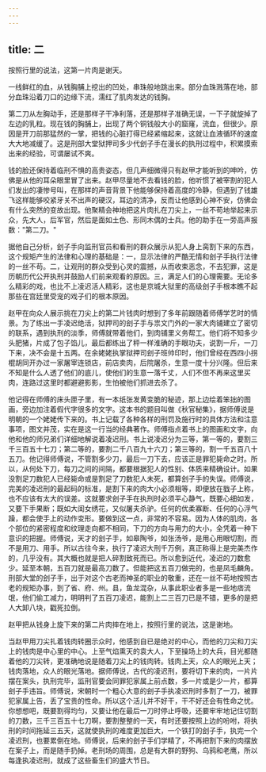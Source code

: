 ```yaml
---
---
---
```

title: 二
---



按照行里的说法，这第一片肉是谢天。

一线鲜红的血，从钱胸脯上挖出的凹处，串珠般地跳出来。部分血珠溅落在地，部分血珠沿着刀口的边缘下流，濡红了肌肉发达的钱胸。

第二刀从左胸动手，还是那样子干净利落，还是那样子准确无误，一下子就旋掉了左边的乳粒。现在钱的胸脯上，出现了两个铜钱般大小的窟窿，流血，但很少。原因是开刀前那猛然的一掌，把钱的心脏打得已经紧缩起来，这就让血液循环的速度大大地减缓了。这是刑部大堂狱押司多少代刽子手在漫长的执刑过程中，积累摸索出来的经验，可谓屡试不爽。

钱的脸还保持着临刑不惧的高贵姿态，但几声细微得只有赵甲才能听到的呻吟，仿佛是从他的耳朵眼里冒了出来。赵甲尽量地不去看钱的脸，他听惯了被宰割的犯人们发出的凄惨号叫，在那样的声音背景下他能够保持着高度的冷静，但遇到了钱雄飞这样能够咬紧牙关不出声的硬汉，耳边的清净，反而让他感到心神不安，仿佛会有什么突然的变故出现。他聚精会神地把这片肉扎在刀尖上，一丝不苟地举起来示众，先大人，后军官，然后是面如土色、形同木偶的士兵。他的助手在一旁高声报数："第二刀。"

据他自己分析，刽子手向监刑官员和看刑的群众展示从犯人身上脔割下来的东西，这个规矩产生的法律和心理的基础是：一，显示法律的严酷无情和刽子手执行法律的一丝不苟。二，让观刑的群众受到心灵的震撼，从而收束恶念，不去犯罪，这是历朝历代公开执刑并鼓励人们前来观看的原因。三，满足人们的心理需要。无论多么精彩的戏，也比不上凌迟活人精彩，这也是京城大狱里的高级刽子手根本瞧不起那些在宫廷里受宠的戏子们的根本原因。

赵甲在向众人展示挑在刀尖上的第二片钱肉时想到了多年前跟随着师傅学艺时的情景。为了练出一手凌迟绝活，狱押司的刽子手与祟文门外的一家大肉铺建立了密切的联系，遇到执刑的淡季，师傅就带着他们，到肉铺里义务帮工。他们将不知多少头肥猪，片成了包子馅儿，最后都练出了秤一样淮确的手眼功夫，说割一斤，一刀下来，决不会是十五两。在余姥姥执掌狱押司刽子班帅印时，他们曾经在西四小拐棍胡同开办过一家屠宰连锁店，前店卖肉，后院屠杀，生意一度十分兴隆。但后来不知是什么人透了他们的底儿，使他们的生意一落千丈，人们不但不再来这里买肉，连路过这里时都避避影影，生怕被他们抓进去杀了。

他记得在师傅的床头匣子里，有一本纸张发黄变脆的秘迹，那上边绘着笨拙的图画，旁边加注着假代字很多的文字。这本书的题目叫做《秋官秘集》，据师傅说是明朝的一个姥姥传下来的。书上记载了各种各样的刑罚及施行时的具体方法和注意事项，图文并茂，实在是这一行当的经典著作。师傅指点着书上的图画和文字，向他和他的师兄弟们详细地解说着凌迟刑。书上说凌迟分为三等，第一等的，要割三千三百五十七刀；第二等的，要割二千八百九十六刀；第三等的，割一千五百八十五刀。他记得师傅说，不管割多少刀，最后一刀下去，应该正是罪犯毙命之时。所以，从何处下刀，每刀之间的间隔，都要根据犯人的性别、体质来精确设计。如果没割足刀数犯人已经毙命或是割足了刀数犯人未死，都算刽子手的失误。师傅说，完美的凌迟刑的最起码的标准，是割下来的肉大小必须相等，即便放在戥子上称，也不应该有太大的误差。这就要求刽子手在执刑时必须平心静气，既要心细如发，又要下手果断；既如大闺女绣花，又似屠夫杀驴。任何的优柔寡断、任何的心浮气躁，都会使手上的动作变形。要做到这一点，非常的不容易。因为人体的肌肉，各个部位的紧密程度和纹理走向都不相同，下刀的方向与用力的大小，全凭着一种下意识的把握。师傅说，天才的刽子手，如皋陶爷，如张汤爷，是用心用眼切割，而不是用刀、用手。所以古往今来，执行了凌迟大刑千万例，真正称得上是完美杰作的，几乎没有。其大概也就是把人碎割致死而已。所以愈到近代，凌迟的刀数愈少。延至本朝，五百刀就是最高刀数了。但能把这五百刀做完的，也是凤毛麟角。刑部大堂的刽子手，出于对这个古老而神圣的职业的敬重，还在一丝不苟地按照古老的规矩办事，到了省、府、州。县，鱼龙混杂，从事此职业者多是一些地痞流氓，他们偷工减力，明明判了五百刀凌迟，能割上二三百刀已是不错，更多的是把人大卸八块，戳死拉倒。

赵甲把从钱身上旋下来的第二片肉摔在地上，按照行里的说法，这是谢地。

当赵甲用刀尖扎着钱肉转圈示众时，他感到自已是绝对的中心，而他的刀尖和刀尖上的钱肉是中心里的中心。上至气焰熏天的袁大人，下至操场上的大兵，目光都随着他的刀尖转，更准确地说是随着刀尖上的钱肉转。钱肉上天，众人的眼光上天；钱肉落地，众人的眼光落地。据师傅说，古代的凌迟刑，要将切下来的肉，一片片摆在案头，执刑完毕，监刑官要会同罪犯家属上前点数，多一片或是少一片，都算刽子手违旨。师傅说，宋朝时一个粗心大意的刽子手执凌迟刑时多割了一刀，被罪犯家属上告，丢了宝贵的性命。所以这个活儿并不好干，干不好还会有性命之忧。你想想吧，既要割得均匀，又要让他在最后一刀时停止呼吸，还要牢牢地记住切割的刀数，三千三百五十七刀啊，要割整整的一天，有时还要按照上边的吩咐，将执刑的时间拖延三五天，这就使执刑的难度更加巨大，一个铁打的刽子手，执完一个凌迟刑，也要累倒在地。师傅说，后来的刽子手们学精了，不再把割下来的肉摆放在案子上，而是随手扔掉。老刑场的周围，总是有大群的野狗、乌鸦和老鹰，所以每逢执凌迟刑，就成了这些畜生们的盛大节日。